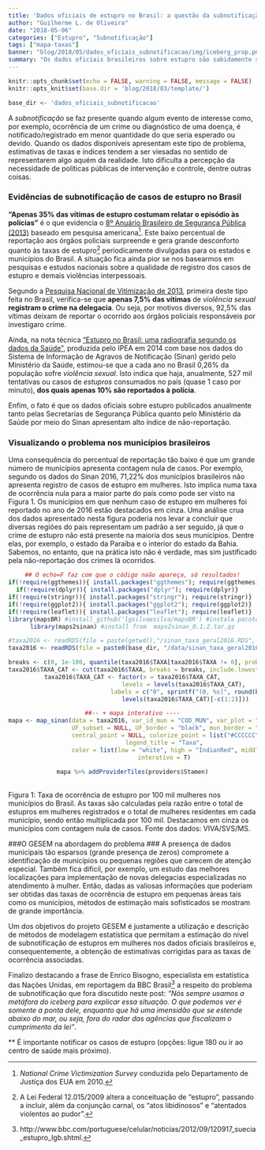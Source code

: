 ```yaml
---
title: 'Dados oficiais de estupro no Brasil: a questão da subnotificação'
author: "Guilherme L. de Oliveira"
date: "2018-05-06"
categories: ["Estupro", "Subnotificação"]
tags: ["mapa-taxas"]
banner: "blog/2018/05/dados_oficiais_subnotificacao/img/iceberg_prop.png"
summary: "Os dados oficiais brasileiros sobre estupro são sabidamente subregistrados. Neste *post* apresentamos uma discussão sobre o problema e seus impactos na estimação das taxas de estupro em mulheres nos municípios do país."
---
```


```r
knitr::opts_chunk$set(echo = FALSE, warning = FALSE, message = FALSE)
knitr::opts_knit$set(base.dir = 'blog/2018/03/template/')

base_dir <- 'dados_oficiais_subnotificacao'
```

A *subnotificação* se faz presente quando algum evento de interesse como, por exemplo, ocorrência de um crime ou diagnóstico de uma doença, é notificado/registrado em menor quantidade do que seria esperado ou devido. Quando os dados disponíveis apresentam este tipo de problema, estimativas de taxas e índices tendem a ser viesadas no sentido de representarem algo aquém da realidade. Isto dificulta a percepção da necessidade de políticas públicas de intervenção e controle, dentre outras coisas.


### Evidências de subnotificação de casos de estupro no Brasil ###
**"Apenas 35% das vítimas de estupro costumam relatar o episódio às polícias"** 
é o que evidencia o [8º Anuário Brasileiro de Segurança Pública (2013)](https://www.mpma.mp.br/arquivos/CAOPCEAP/8o_anuario_brasileiro_de_seguranca_publica.pdf) baseado em pesquisa americana[^1]. Este baixo percentual de reportação aos órgãos policiais surpreende e gera grande desconforto quanto às taxas de estupro[^2] periodicamente divulgadas para os estados e municípios do Brasil. 
A situação fica ainda pior se nos basearmos em pesquisas e estudos nacionais sobre a qualidade de registro dos casos de estupro e demais violências interpessoais.

<!-- nota de rodapé --> [^1]: *National Crime Victimization Survey* conduzida pelo Departamento de Justiça dos EUA em 2010.

<!-- nota de rodapé --> [^2]: A Lei Federal 12.015/2009 altera a conceituação de "estupro", passando a incluir, além da conjunção carnal, os "atos libidinosos" e "atentados violentos ao pudor".


Segundo a [Pesquisa Nacional de Vitimização de 2013](http://www.crisp.ufmg.br/wp-content/uploads/2013/10/Sumario_SENASP_final.pdf), primeira deste tipo feita no Brasil,  verifica-se que **apenas 7,5% das vítimas**
de *violência sexual* **registram o crime na delegacia**. Ou seja, por motivos diversos, 92,5% das vítimas deixam de reportar o ocorrido aos órgãos policiais responsáveis por investigaro crime.

Ainda, na nota técnica ["Estupro no Brasil: uma radiografia segundo os dados da Saúde"](http://www.ipea.gov.br/atlasviolencia/artigo/21/estupro-no-brasil-uma-radiografia-segundo-os-dados-da-saude-), produzida pelo IPEA em 2014 com base nos  dados do Sistema
de Informação de Agravos de Notificação (Sinan) gerido pelo Ministério da Saúde, estimou-se que a cada ano no Brasil 0,26% da população sofre *violência sexual*. Isto indica que haja, anualmente, 527 mil tentativas ou casos de *estupros* consumados no país (quase 1 caso por minuto), **dos quais apenas 10% são reportados à polícia**.

Enfim, o fato é que os dados oficiais sobre estupro publicados anualmente tanto pelas Secretarias de Segurança Pública quanto pelo Ministério da Saúde por meio do Sinan apresentam alto índice de não-reportação.

<!-- nota de rodapé --> [^3]: Fonte: [11º Anuário Brasileiro de Segurança Pública ](http://www.forumseguranca.org.br/wp-content/uploads/2017/12/ANUARIO_11_2017.pdf)


### Visualizando o problema nos municípios brasileiros ###
Uma consequência do percentual de reportação tão baixo é que um grande número de municípios apresenta contagem nula de casos. Por exemplo, segundo os dados do Sinan 2016,  71,22% dos municípios brasileiros não apresenta registro de casos de estupro em mulheres. Isto implica numa taxa de ocorrência nula para a maior parte do país como pode ser visto na Figura 1. Os municípios em que  nenhum caso de estupro em mulheres foi reportado no ano de 2016 estão destacados em cinza. Uma análise crua dos dados apresentado nesta figura poderia nos levar a concluir que diversas regiões do pais representam um padrão a ser seguido, já que o crime de estupro não está presente na maioria dos seus municípios. Dentre elas, por exemplo,  o estado da Paraíba e o interior do estado da Bahia. Sabemos, no entanto, que na prática isto não é verdade, mas sim justificado pela não-reportação dos crimes lá ocorridos.

<!-- Criando e inserindo mapa -->
<center>
```r
## O echo=F faz com que o código naão apareça, só resultados!
if(!require(ggthemes)){ install.packages("ggthemes"); require(ggthemes)}   
if(!require(dplyr)){ install.packages("dplyr"); require(dplyr)}   
if(!require(stringr)){ install.packages("stringr"); require(stringr)}   
if(!require(ggplot2)){ install.packages("ggplot2"); require(ggplot2)}   
if(!require(leaflet)){ install.packages("leaflet"); require(leaflet)}   
library(mapsBR) #install_github('lgsilvaesilva/mapsBR') #instala pacote mapsBR dado ''devtools''
library(maps2sinan) #install from  maps2sinan_0.1.2.tar.gz

#taxa2016 <- readRDS(file = paste(getwd(),"/sinan_taxa_geral2016.RDS", sep=""))
taxa2016 <- readRDS(file = paste0(base_dir, "/data/sinan_taxa_geral2016.RDS"))

breaks <- c(0, 1e-100, quantile(taxa2016$TAXA[taxa2016$TAXA != 0], probs = c(0.25, 0.5, 0.75, 0.9, 1)))
taxa2016$TAXA_CAT <- cut(taxa2016$TAXA, breaks = breaks, include.lowest = T)
taxa2016$TAXA_CAT <- factor(x = taxa2016$TAXA_CAT,
                             levels = levels(taxa2016$TAXA_CAT),
                             labels = c("0", sprintf("(0, %s]", round(breaks[3], 1)),
                              levels(taxa2016$TAXA_CAT)[-c(1:2)]))

##-- + mapa interativo ----
mapa <- map_sinan(data = taxa2016, var_id_mun = "COD_MUN", var_plot = "TAXA_CAT",
                  UF_subset = NULL, UF_border = "black", mun_border = "transparent",
                  central_point = NULL, colorize_point = list("#CCCCCC" = 0),
                  legend_title = "Taxa",
                  color = list(low = "white", high = "IndianRed", middle = NULL, palette = "Reds"),
                  interativo = T)

mapa %>% addProviderTiles(providers$Stamen)

```
</center>
<br>
Figura 1: Taxa de ocorrência de estupro por 100 mil mulheres nos municípios do Brasil.  As taxas são calculadas pela razão entre o total de estupros em mulheres registrados e o total de mulheres residentes em cada município, sendo então multiplicada por 100 mil. Destacamos em cinza os municípios com contagem nula de casos. Fonte dos dados: VIVA/SVS/MS.

###O GESEM na abordagem do problema ###
A presença de dados municipais tão esparsos (grande presença de zeros) compromete a identificação de municípios ou pequenas regiões que carecem de atenção especial. Também fica difícil, por exemplo, um estudo das melhores localizações para implementação de novas delegacias especializadas no atendimento à mulher. Então, dadas as valiosas informações que poderiam ser obtidas  das taxas de ocorrência de estupro em pequenas áreas tais como os municípios, métodos de estimação mais sofisticados se mostram de grande importância. 

Um dos objetivos do projeto GESEM é justamente a utilização e descrição de métodos de modelagem estatística que permitam a estimação do nível de subnotificação de estupros em mulheres nos dados oficiais brasileiros e, consequentemente, a obtenção de estimativas corrigidas para as taxas de ocorrência associadas. 

Finalizo destacando a frase de Enrico Bisogno, especialista em estatística das Nações Unidas, em reportagem da BBC Brasil[^4] a respeito do problema de subnotificação que fora discutido neste post:
*"Nós sempre usamos a metáfora do iceberg para explicar essa situação. O que podemos ver é somente a ponta dele, enquanto que há uma imensidão que se estende abaixo do mar, ou seja, fora do radar das agências que fiscalizam o cumprimento da lei"*.

<!-- nota de rodapé --> [^4]: http://www.bbc.com/portuguese/celular/noticias/2012/09/120917_suecia_estupro_lgb.shtml.


** É importante notificar os casos de estupro (opções: ligue 180 ou ir ao centro de saúde mais próximo). 